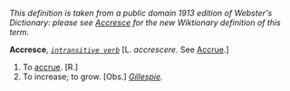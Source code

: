 ''This definition is taken from a public domain 1913 edition of Webster's Dictionary: please see [[Accresce]] for the new Wiktionary definition of this term.''

'''Accresce''', ''<code>[[intransitive verb (part of speech)|intransitive verb]]</code>'' [L. ''accrescere''. See [[Accrue]].]

<ol>
<li>To [[accrue]]. [R.]

<li> To increase; to grow. [Obs.] ''[[Gillespie (source)|Gillespie]].''
</ol>